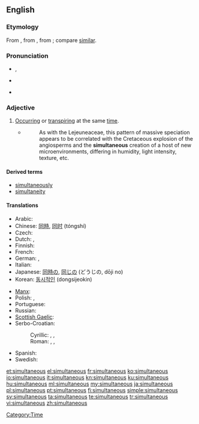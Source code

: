 ==English==

===Etymology===
From {{etyl|ML.}} {{term|simultaneus|lang=la}}, from {{term|simultim||at the same time, extended|lang=la}}, from {{etyl|la}} {{term|simul||together, at the same time|lang=la}}; compare [[similar]].

===Pronunciation===
* {{a|UK}} {{IPA|/sɪm.əlˈteɪ̯n.i.əs/}}, {{SAMPA|/sIm.@l"teIn.i.@s/}}
* {{a|US}} {{IPA|/ˌsaɪ̯m.əlˈteɪ̯n.i.əs/}}
* {{rhymes|eɪniəs}}

===Adjective===
{{en-adj|-}}

# [[occur|Occurring]] or [[transpire|transpiring]] at the same [[time]].
#* {{RQ:Schuster Hepaticae V|3-4}}
#*: As with the Lejeuneaceae, this pattern of massive speciation appears to be correlated with the Cretaceous explosion of the angiosperms and the '''simultaneous''' creation of a host of new microenvironments, differing in humidity, light intensity, texture, etc.

====Derived terms====
* [[simultaneously]]
* [[simultaneity]]

====Translations====
{{trans-top|at the same time}}
* Arabic: {{Arab|[[معا|معًا]]}} {{IPAchar|(máʕan)}}
* Chinese: [[同時]], [[同时]] (tóngshí)
* Czech: {{t|cs|současný}}
* Dutch: {{t+|nl|gelijktijdig}}, {{t+|nl|simultaan}}
* Finnish: {{t-|fi|samanaikainen}}
* French: {{t+|fr|simultané}}
* German: {{t+|de|gleichzeitig}}, {{t+|de|simultan}}
* Italian: {{t-|it|simultaneo}}
* Japanese: [[同時]]の, [[同じ]]の (どうじの, dōji no)
* Korean: [[동시적인]] (dongsijeokin)
{{trans-mid}}
* [[Manx]]: {{t|gv|cofraueagh}}
* Polish: {{t-|pl|równoczesny|m}}, {{t+|pl|jednoczesny|m}}
* Portuguese: {{t+|pt|simultâneo}}
* Russian: {{t+|ru|одновременный|tr=odnovrémmenyj}}
* [[Scottish Gaelic]]: {{t-|gd|co-amail|xs=Scottish Gaelic}}
* Serbo-Croatian:
*: Cyrillic: {{t-|sh|симултан|alt=си̏мулта̄н}}, {{t-|sh|истовремен|alt=исто̀времен}}, {{t-|sh|истодобан|alt=исто̀добан}}
*: Roman: {{t-|sh|simultan|alt=sȉmultān}}, {{t-|sh|istovremen|alt=istòvremen}}, {{t-|sh|istodoban|alt=istòdoban}}
* Spanish: {{t+|es|simultáneo}}
* Swedish: {{t+|sv|samtidig}}
{{trans-bottom}}

[[Category:Time]]

[[et:simultaneous]]
[[el:simultaneous]]
[[fr:simultaneous]]
[[ko:simultaneous]]
[[io:simultaneous]]
[[it:simultaneous]]
[[kn:simultaneous]]
[[ku:simultaneous]]
[[hu:simultaneous]]
[[ml:simultaneous]]
[[my:simultaneous]]
[[ja:simultaneous]]
[[pl:simultaneous]]
[[pt:simultaneous]]
[[fi:simultaneous]]
[[simple:simultaneous]]
[[sv:simultaneous]]
[[ta:simultaneous]]
[[te:simultaneous]]
[[tr:simultaneous]]
[[vi:simultaneous]]
[[zh:simultaneous]]